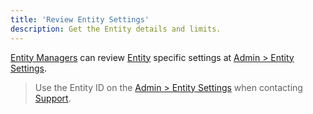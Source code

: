 ```yaml
---
title: 'Review Entity Settings'
description: Get the Entity details and limits.
---
```



[Entity Managers](/guides/dashboard/roles#entity-manager) can review [Entity](/guides/dashboard/organization#entity) specific settings at [Admin > Entity Settings](https://dashboard.paxos.com/admin).

> Use the Entity ID on the [ Admin > Entity Settings](https://dashboard.paxos.com/admin) when contacting [Support](https://support.paxos.com).
